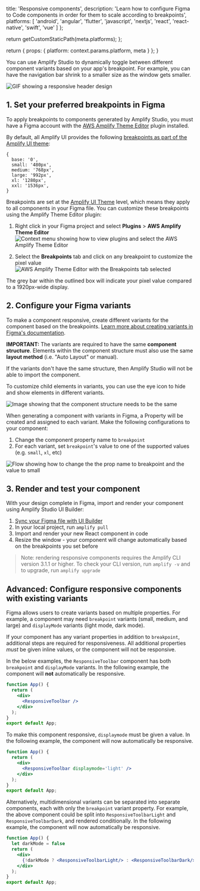                   
  title: 'Responsive components',
  description: 'Learn how to configure Figma to Code components in order for them to scale according to breakpoints',
  platforms: [
                'android',
                'angular',
                'flutter',
                'javascript',
                'nextjs',
                'react',
                'react-native',
                'swift',
                'vue'
              ]
};

  return getCustomStaticPath(meta.platforms);
};

  return {
    props: {
      platform: context.params.platform,
      meta
    }
  };
}
          

You can use Amplify Studio to dynamically toggle between different component variants based on your app's breakpoint. For example, you can have the navigation bar shrink to a smaller size as the window gets smaller.

![GIF showing a responsive header design](/images/studio/responsive/responsive-header.gif)

## 1. Set your preferred breakpoints in Figma

To apply breakpoints to components generated by Amplify Studio, you must have a Figma account with the [AWS Amplify Theme Editor](https://www.figma.com/community/plugin/1040722185526429545/AWS-Amplify-Theme-Editor) plugin installed.

By default, all Amplify UI provides the following [breakpoints as part of the Amplify UI theme](https://ui.docs.amplify.aws/react/theming/responsive#breakpoints):


```
{
  base: '0',
  small: '480px',
  medium: '768px',
  large: '992px',
  xl: '1280px',
  xxl: '1536px',
}
```

Breakpoints are set at the [Amplify UI Theme](https://ui.docs.amplify.aws/react/theming/responsive) level, which means they apply to all components in your Figma file. You can customize these breakpoints using the Amplify Theme Editor plugin:

1. Right click in your Figma project and select <strong>Plugins</strong> > <strong>AWS Amplify Theme Editor</strong>
![Context menu showing how to view plugins and select the AWS Amplify Theme Editor](/images/studio/responsive/theme-editor.png)

2. Select the <strong>Breakpoints</strong> tab and click on any breakpoint to customize the pixel value
![AWS Amplify Theme Editor with the Breakpoints tab selected](/images/studio/responsive/breakpoints.png)

The grey bar within the outlined box will indicate your pixel value compared to a 1920px-wide display.

## 2. Configure your Figma variants

To make a component responsive, create different variants for the component based on the breakpoints. [Learn more about creating variants in Figma's documentation](https://help.figma.com/hc/en-us/articles/360061175334-Create-interactive-components-with-variants).

<Callout warning>

**IMPORTANT:** The variants are required to have the same <strong>component structure</strong>. Elements within the component structure must also use the same <strong>layout method</strong> (i.e. "Auto Layout" or manual).

If the variants don't have the same structure, then Amplify Studio will not be able to import the component.

To customize child elements in variants, you can use the eye icon to hide and show elements in different variants.

![Image showing that the component structure needs to be the same](/images/studio/responsive/component-structure2.png)

</Callout>

When generating a component with variants in Figma, a Property will be created and assigned to each variant. Make the following configurations to your component:
1. Change the component property name to `breakpoint`
2. For each variant, set `breakpoint`'s value to one of the supported values (e.g. `small`, `xl`, etc)

![Flow showing how to change the the prop name to breakpoint and the value to small](/images/studio/responsive/set-props.png)


## 3. Render and test your component

With your design complete in Figma, import and render your component using Amplify Studio UI Builder:
1. [Sync your Figma file with UI Builder](figmatocode/)
2. In your local project, run `amplify pull`
3. Import and render your new React component in code
4. Resize the window - your component will change automatically based on the breakpoints you set before

>Note: rendering responsive components requires the Amplify CLI version 3.1.1 or higher. To check your CLI version, run `amplify -v` and to upgrade, run `amplify upgrade`

## Advanced: Configure responsive components with existing variants

Figma allows users to create variants based on multiple properties.  For example, a component may need `breakpoint` variants (small, medium, and large) and `displayMode` variants (light mode, dark mode).

If your component has any variant properties in addition to `breakpoint`, additional steps are required for responsiveness.  All additional properties <i>must</i> be given inline values, or the component will not be responsive.

In the below examples, the `ResponsiveToolbar` component has both `breakpoint` and `displayMode` variants.  In the following example, the component will **not** automatically be responsive.

```jsx
function App() {
  return (
    <div>
      <ResponsiveToolbar />
    </div>
  );
}
export default App;
```

To make this component responsive, `displaymode` must be given a value. In the following example, the component will now automatically be responsive.

```jsx
function App() {
  return (
    <div>
      <ResponsiveToolbar displaymode='light' />
    </div>
  );
}
export default App;
```

Alternatively, multidimensional variants can be separated into separate components, each with only the `breakpoint` variant property.  For example, the above component could be split into `ResponsiveToolbarLight` and `ResponsiveToolbarDark`, and rendered conditionally. In the following example, the component will now automatically be responsive.

```jsx
function App() {
  let darkMode = false
  return (
    <div>
      {!darkMode ? <ResponsiveToolbarLight/> : <ResponsiveToolbarDark/>}
    </div>
  );
}
export default App;
```
